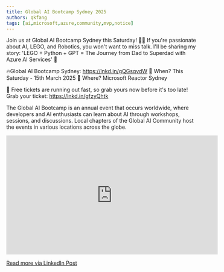 ```yaml
---
title: Global AI Bootcamp Sydney 2025
authors: qkfang
tags: [ai,microsoft,azure,community,mvp,notice]
---
```



Join us at Global AI Bootcamp Sydney this Saturday! 🎤🤖 If you're passionate about AI, LEGO, and Robotics, you won't want to miss talk. I'll be sharing my story: 'LEGO + Python + GPT = The Journey from Dad to Superdad with Azure AI Services' 🌟

🔥Global AI Bootcamp Sydney: https://lnkd.in/gQGsqvdW
📅 When? This Saturday - 15th March 2025
📍 Where? Microsoft Reactor Sydney

🎫 Free tickets are running out fast, so grab yours now before it's too late!
Grab your ticket: https://lnkd.in/gfzyQhtk

The Global AI Bootcamp is an annual event that occurs worldwide, where developers and AI enthusiasts can learn about AI through workshops, sessions, and discussions. Local chapters of the Global AI Community host the events in various locations across the globe.

<iframe width="560" height="315" src="https://www.youtube.com/embed/n2PHVqfq56k?si=EgJjossDjkvimkUb" title="YouTube video player" frameborder="0" allow="accelerometer; autoplay; clipboard-write; encrypted-media; gyroscope; picture-in-picture; web-share" referrerpolicy="strict-origin-when-cross-origin" allowfullscreen></iframe>

<a href="https://www.linkedin.com/posts/qkfang_ai-lego-robotics-activity-7305914286269153280-55qC" target="_blank">Read more via LinkedIn Post</a>
